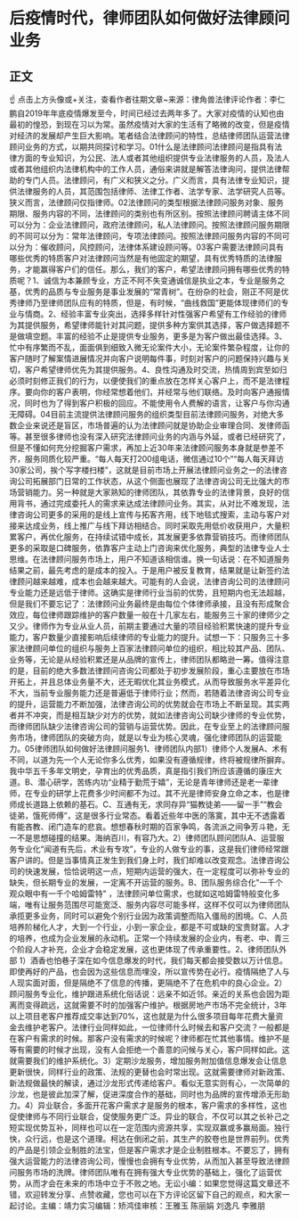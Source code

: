 # 后疫情时代，律师团队如何做好法律顾问业务
## 正文
☝ 点击上方头像或+关注，查看作者往期文章~来源：律角兽法律评论作者：李仁鹏自2019年年底疫情爆发至今，时间已经过去两年多了。大家对疫情的认知也由最初的惶恐，到现在习以为常。虽然疫情对大家的生活有了略微的改变，但是疫情对经济的发展却产生巨大影响。笔者结合法律顾问的特性，总结律师团队运营法律顾问业务的方式，以期共同探讨和学习。01什么是法律顾问法律顾问是指具有法律方面的专业知识，为公民、法人或者其他组织提供专业法律服务的人员，及法人或者其他组织内法律机构中的工作人员，通俗来讲就是解答法律询问，提供法律帮助的专门人员。法律顾问，有广义和狭义之分。广义而言，具有法律专业知识，提供法律服务的人员，其范围包括律师、法律工作者、法学专家、法学研究人员等。狭义而言，法律顾问仅指律师。02法律顾问的类型根据法律顾问服务对象、服务期限、服务内容的不同，法律顾问的类别也有所区别。按照法律顾问聘请主体不同可以分为：企业法律顾问，政府法律顾问，私人法律顾问。按照法律顾问服务期限的不同可以分为：常年法律顾问，专项法律顾问。按照法律顾问服务内容的不同可以分为：催收顾问，风控顾问，法律体系建设顾问等。03客户需要法律顾问具有哪些优秀的特质客户对法律顾问当然是有他固定的期望，具有优秀特质的法律服务，才能赢得客户们的信任。那么，我们的客户，希望法律顾问拥有哪些优秀的特质呢？1、诚信为本兼顾专业，方正不阿不失变通诚信是执业之本，专业是服务之基，优秀的品质与专业服务是事业发展的“常青树”。在纷杂的社会，刚正不阿是优秀律师乃至律师团队应有的特质，但是，有时候，“曲线救国”更能体现律师们的专业与情商。2、经验丰富专业突出，选择多样针对性强客户希望有工作经验的律师为其提供服务，希望律师能针对其问题，提供多种方案供其选择，客户做选择题不是做填空题。丰富的经验不止是提供专业服务，更多是为客户做出最佳选择。3、忙中有序繁而不乱，面面俱到细致入微无论案件大小，无论案件繁杂程度，让你的客户随时了解案情进展情况并向客户说明每件事，时刻对客户的问题保持兴趣与关切，客户希望律师优先为其提供服务。4、良性沟通及时交流，热情周到宾至如归必须时刻修正我们的行为，以便使我们的重点放在怎样关心客户上，而不是法律程序。要向你的客户表明，你经常想着他们，并经常与他们联络。及时向客户通报情况，同时也为了得到客户积极的回应。不能使用令人费解的语言，让客户与你沟通无障碍。04目前主流提供法律顾问服务的组织类型目前法律顾问服务，对绝大多数企业来说还是盲区，市场普遍的认为法律顾问就是协助企业审理合同、发律师函等。甚至很多律师也没有深入研究法律顾问业务的内涵与外延，或者已经研究了，但是不懂如何充分挖掘客户需求，再加上近30年来法律顾问服务本身就是参差不齐，服务同质化较严重。“每人每天打200组电话，微信通过10个”“每人每天拜访30家公司，挨个写字楼扫楼”，这就是目前市场上开展法律顾问业务之一的法律咨询公司拓展部门日常的工作状态，从这个侧面也展现了法律咨询公司无比强大的市场营销能力。另一种就是大家熟知的律师团队，其依靠专业的法律背景，良好的信用背书，通过完成委托人的需求来达成法律顾问业务。其实，从对比不难发现，法律咨询公司更多的采用的是线上宣传与拓客齐用，线下地毯式搜索，主动与客户对接来达成业务，线上推广与线下拜访相结合。同时采取先用低价收获用户，大量积累客户，再优化服务，在持续试错中成长，其发展更多依靠营销技巧。而律师团队更多的采取是口碑服务，依靠客户主动上门咨询来优化服务，典型的法律专业人士思维。在法律顾问服务市场上，用户不知道该相信谁。换一句话说：在不知道服务结果之前，最先考虑的是成本的投入。于是用户被反复教育，结果就是让新签约法律顾问越来越难，成本也会越来越大。可能有的人会说，法律咨询公司的法律顾问专业能力还是远低于律师。这确实是律师行业当前的优势，且短期内也无法超越，但是我们不要忘记了：法律顾问业务最终是由每位个体律师承接，且没有形成聚合效应，每位律师跟踪维护的客户数量一般在十几家左右，能服务三十家的律师少之又少。律师作为专业从业人员，前期主要通过大量的项目经验积累快速的提升专业能力，客户数量少直接影响后续律师的专业能力的提升。试想一下：只服务三十多家法律顾问单位的组织与服务上百家法律顾问单位的组织，相比较其产品、团队、业务等，无论是从经验积累还是从品牌的宣传上，律师团队都略逊一筹。值得注意的是，目前的绝大多数法律顾问咨询公司都处于初步发展阶段，重心主要放在市场开拓上，并且总体业务量不大，还无暇优化其业务模式，从而导致服务水平差异化不大，当前专业服务能力还是普遍低于律师行业；然而，若随着法律咨询公司专业的提升，运营能力不断加强，法律咨询公司的优势就会在市场上不断呈现。其实两者并不冲突，而是相互缺少对方的优势，就如法律咨询公司缺少律师的专业优势，而律师团队缺少法律咨询公司的营销与运营优势。因此，在专业至上的法律顾问服务市场，律师团队的突破方向，就是以专业为核心灵魂，强化律师团队的运营能力。05律师团队如何做好法律顾问服务1、律师团队内部1）律师个人发展A、术有不同，以道为先一个人无论你多么优秀，如果没有遵循规律，终将被规律所摒弃。我中华五千多年文明史，孕育出的优秀品质，真是指引我们所应该遵循的康庄大道。B、潜心研学，苦练内功“业精于勤荒于嬉”，无论是青年律师还是老一辈律师，在专业的研学上花费多少时间都不为过。其不光是律师安身立命之本，也是律师成长道路上依赖的基石。C、互通有无，求同存异“猫教徒弟——留一手”“教会徒弟，饿死师傅”，这是很多行业常态。看着近些年中医的落寞，其中无不透露着有能吝教、闭门造车的悲哀。想想春秋时期的百家争鸣，各流派之间争芳斗艳，无一不是思想碰撞的结果。海纳百川，有容乃大。2）律师团队顾问团队A、运营服务专业化“闻道有先后，术业有专攻”，专业的人做专业的事，这是我们律师经常跟客户讲的。但是当事情真正发生到我们身上时，我们却难以改变观念。法律咨询公司的快速发展，恰恰说明这一点，短期内运营的强大，在一定程度可以弥补专业的缺失，但长期专业的发展，一定离不开运营的服务。B、团队服务综合化"一千个观众眼中有一千个哈姆雷特" ，法律顾问单位需求，也就如这哈姆雷特般变化多端，唯有让服务范围尽可能宽泛、服务内容尽可能多样，这样不仅可以为律师团队承揽更多业务，同时可以避免个别行业因为政策调整而陷入僵局的困境。C、人员培养阶梯化人才，大到一个行业，小到一家企业，都是不可或缺的宝贵财富。人才的培养，也成为企业发展的永动机。正常一个持续发展的企业内，有老、中、青三个阶段人才补充，企业才会稳定发展，这也更体现了传承重要性。2、律师团队外部 1）酒香也怕巷子深在如今信息爆发的时代，我们每天都会接受数以万计信息。即使再好的产品，也会因为这些信息而埋没，所以宣传势在必行。疫情隔绝了人与人现实面对面，但是隔绝不了信息的传播，更隔绝不了在危机中的良心企业。2）顾问服务专业化，维护跟进系统化俗话说：远亲不如近邻。亲近的关系也会因为距离而变得疏远，这就需要不时的加强客户维护。根据房地产市场不完全统计，3年以上项目老客户推荐成交率达到70%，这也就是为什么很多项目每年花费大量资金去维护老客户。法律行业同样如此，一位律师什么时候去和客户交流？一般都是在客户有需求的时候。那客户没有需求的时候呢？律师都在忙其他事情。维护不是等有需要的时候才出现，没有人会拒绝一个善意的问候与关心，客户同样如此。这就需要我们的维护系统化。3）定期沙龙服务，增加服务附加值信息爆发会让信息更新很快，同样行业的政策、法规的更替也会时常出现。这就需要律师对新政策、新法规做最快的解读，通过沙龙形式传递给客户。看似无意实则有心，一次简单的沙龙，也是彼此加深了解，促进深度合作的基础，同时也为品牌的宣传增添无形助力。4）异业联合，多面开花客户需求才是服务的根本，客户需求的多样性，这也促使律师与不同行业联合，促使服务更广泛。异业的联合，不仅可以其之长补己之短实现优势互补，同样也可以在一定范围内资源共享，实现双赢或多赢局面。独行快，众行远，也是这个道理。柯达在倒闭之前，其生产的胶卷也是世界前列。优秀的产品是引领企业制胜的法宝，但是客户需求才是企业制胜根本。不要忘了，拥有强大运营能力的法律咨询公司，慢慢也会拥有专业优势，从而加入甚至导致法律顾问服务市场的洗牌。律师团队唯有在拥有强大专业优势的基础上，强化了运营优势，从而才会在未来的市场中立于不败之地。无讼小编：如果您觉得这篇文章还不错，欢迎转发分享、点赞收藏，您也可以在下方评论区留下自己的观点，和大家一起讨论。主编：靖力实习编辑：矫鸿佳审核：王雅玉 陈丽娟 刘逸凡 李雅朋